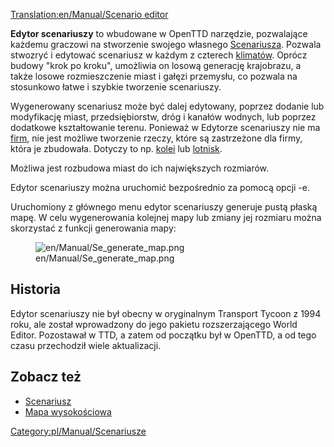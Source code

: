 [[Translation:en/Manual/Scenario editor]]
{{pl/Manual/Spis treści}}

'''Edytor scenariuszy''' to wbudowane w OpenTTD narzędzie, pozwalające każdemu graczowi na stworzenie swojego własnego [[pl/Archive/Manual/Scenariusz|Scenariusza]]. Pozwala stwozryć i edytować scenariusz w każdym z czterech [[pl/Manual/Klimat|klimatów]]. Oprócz budowy "krok po kroku", umożliwia on losową generację krajobrazu, a także losowe rozmieszczenie miast i gałęzi przemysłu, co pozwala na stosunkowo łatwe i szybkie tworzenie scenariuszy.

Wygenerowany scenariusz może być dalej edytowany, poprzez dodanie lub modyfikację miast, przedsiębiorstw, dróg i kanałów wodnych, lub poprzez dodatkowe kształtowanie terenu. Ponieważ w Edytorze scenariuszy nie ma [[pl/Manual/Firma transportowa|firm]], nie jest możliwe tworzenie rzeczy, które są zastrzeżone dla firmy, która je zbudowała. Dotyczy to np. [[pl/Manual/Linie kolejowe|kolei]] lub [[pl/Lotniska|lotnisk]].

Możliwa jest rozbudowa miast do ich największych rozmiarów. 

Edytor scenariuszy można uruchomić bezpośrednio za pomocą opcji -e.

Uruchomiony z głównego menu edytor scenariuszy generuje pustą płaską mapę. W celu wygenerowania kolejnej mapy lub zmiany jej rozmiaru można skorzystać z funkcji generowania mapy:

[[File:en/Manual/Se generate map.png]]

==Historia==
Edytor scenariuszy nie był obecny w oryginalnym Transport Tycoon z 1994 roku, ale został wprowadzony do jego pakietu rozszerzającego World Editor. Pozostawał w TTD, a zatem od początku był w OpenTTD, a od tego czasu przechodził wiele aktualizacji.

==Zobacz też==
* [[pl/Archive/Manual/Scenariusz|Scenariusz]]
* [[pl/Manual/Mapa wysokościowa|Mapa wysokościowa]]

[[Category:pl/Manual/Scenariusze]]